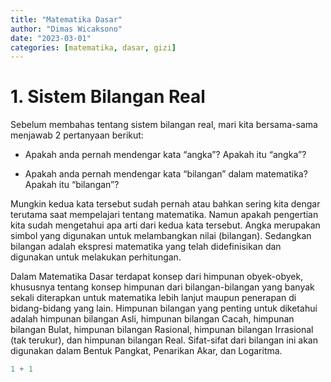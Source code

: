 ```yaml
---
title: "Matematika Dasar"
author: "Dimas Wicaksono"
date: "2023-03-01"
categories: [matematika, dasar, gizi]
---
```


# 1. Sistem Bilangan Real

Sebelum membahas tentang sistem bilangan real, mari kita bersama-sama menjawab 2 pertanyaan berikut:

-   Apakah anda pernah mendengar kata "angka"? Apakah itu "angka"?

-   Apakah anda pernah mendengar kata "bilangan" dalam matematika? Apakah itu "bilangan"?

Mungkin kedua kata tersebut sudah pernah atau bahkan sering kita dengar terutama saat mempelajari tentang matematika. Namun apakah pengertian kita sudah mengetahui apa arti dari kedua kata tersebut. Angka merupakan simbol yang digunakan untuk melambangkan nilai (bilangan). Sedangkan bilangan adalah ekspresi matematika yang telah didefinisikan dan digunakan untuk melakukan perhitungan.

Dalam Matematika Dasar terdapat konsep dari himpunan obyek-obyek, khususnya tentang konsep himpunan dari bilangan-bilangan yang banyak sekali diterapkan untuk matematika lebih lanjut maupun penerapan di bidang-bidang yang lain. Himpunan bilangan yang penting untuk diketahui adalah himpunan bilangan Asli, himpunan bilangan Cacah, himpunan bilangan Bulat, himpunan bilangan Rasional, himpunan bilangan Irrasional (tak terukur), dan himpunan bilangan Real. Sifat-sifat dari bilangan ini akan digunakan dalam Bentuk Pangkat, Penarikan Akar, dan Logaritma.

```r
1 + 1
```
